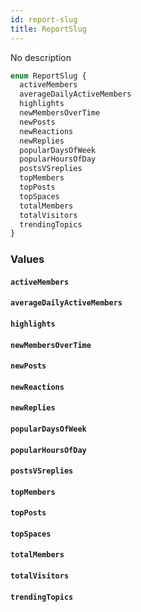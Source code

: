 ```yaml
---
id: report-slug
title: ReportSlug
---
```


No description

```graphql
enum ReportSlug {
  activeMembers
  averageDailyActiveMembers
  highlights
  newMembersOverTime
  newPosts
  newReactions
  newReplies
  popularDaysOfWeek
  popularHoursOfDay
  postsVSreplies
  topMembers
  topPosts
  topSpaces
  totalMembers
  totalVisitors
  trendingTopics
}
```

### Values

#### `activeMembers`

#### `averageDailyActiveMembers`

#### `highlights`

#### `newMembersOverTime`

#### `newPosts`

#### `newReactions`

#### `newReplies`

#### `popularDaysOfWeek`

#### `popularHoursOfDay`

#### `postsVSreplies`

#### `topMembers`

#### `topPosts`

#### `topSpaces`

#### `totalMembers`

#### `totalVisitors`

#### `trendingTopics`
